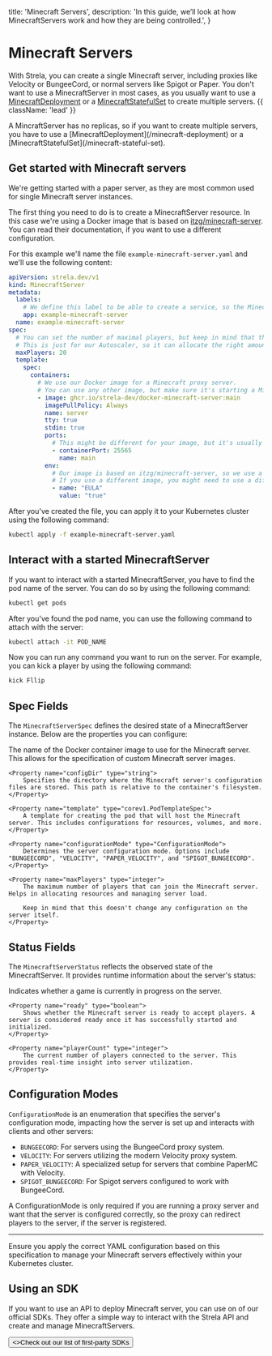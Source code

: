 
  title: 'Minecraft Servers',
  description:
    'In this guide, we’ll look at how MinecraftServers work and how they are being controlled.',
}

# Minecraft Servers

With Strela, you can create a single Minecraft server, including proxies like Velocity or BungeeCord, or normal servers like Spigot or Paper. You don't want to use a MinecraftServer in most cases, as you usually want to use a [MinecraftDeployment](/minecraft-deployment) or a [MinecraftStatefulSet](/minecraft-stateful-set) to create multiple servers. {{ className: 'lead' }}

<Note>
    A MincraftServer has no replicas, so if you want to create multiple servers, you have to use a [MinecraftDeployment](/minecraft-deployment) or a [MinecraftStatefulSet](/minecraft-stateful-set).
</Note>

## Get started with Minecraft servers

We're getting started with a paper server, as they are most common used for single Minecraft server instances.

The first thing you need to do is to create a MinecraftServer resource. In this case we're using a Docker image that is based on [itzg/minecraft-server](https://hub.docker.com/r/itzg/minecraft-server). You can read their documentation, if you want to use a different configuration.

For this example we'll name the file `example-minecraft-server.yaml` and we'll use the following content:

```yaml {{ title: 'example-minecraft-server.yaml' }}
apiVersion: strela.dev/v1
kind: MinecraftServer
metadata:
  labels:
    # We define this label to be able to create a service, so the Minecraft server can be accessed from the server list.
    app: example-minecraft-server
  name: example-minecraft-server
spec:
  # You can set the number of maximal players, but keep in mind that this doesn't change any configuration on the server itself.
  # This is just for our Autoscaler, so it can allocate the right amount of resources.
  maxPlayers: 20
  template:
    spec:
      containers:
        # We use our Docker image for a Minecraft proxy server.
        # You can use any other image, but make sure it's starting a Minecraft server.
        - image: ghcr.io/strela-dev/docker-minecraft-server:main
          imagePullPolicy: Always
          name: server
          tty: true
          stdin: true
          ports:
            # This might be different for your image, but it's usually 25565 for Minecraft servers.
            - containerPort: 25565
              name: main
          env:
            # Our image is based on itzg/minecraft-server, so we use a variable to start a velocity server.
            # If you use a different image, you might need to use a different variable.
            - name: "EULA"
              value: "true"
```

After you've created the file, you can apply it to your Kubernetes cluster using the following command:

```bash
kubectl apply -f example-minecraft-server.yaml
```

## Interact with a started MinecraftServer

If you want to interact with a started MinecraftServer, you have to find the pod name of the server. You can do so by using the following command:

```bash
kubectl get pods
```

After you've found the pod name, you can use the following command to attach with the server:

```bash
kubectl attach -it POD_NAME
```

Now you can run any command you want to run on the server. For example, you can kick a player by using the following command:

```bash
kick Fllip
```

## Spec Fields

The `MinecraftServerSpec` defines the desired state of a MinecraftServer instance. Below are the properties you can configure:

<Properties>
    <Property name="container" type="string">
        The name of the Docker container image to use for the Minecraft server. This allows for the specification of custom Minecraft server images.
    </Property>

    <Property name="configDir" type="string">
        Specifies the directory where the Minecraft server's configuration files are stored. This path is relative to the container's filesystem.
    </Property>

    <Property name="template" type="corev1.PodTemplateSpec">
        A template for creating the pod that will host the Minecraft server. This includes configurations for resources, volumes, and more.
    </Property>

    <Property name="configurationMode" type="ConfigurationMode">
        Determines the server configuration mode. Options include "BUNGEECORD", "VELOCITY", "PAPER_VELOCITY", and "SPIGOT_BUNGEECORD".
    </Property>

    <Property name="maxPlayers" type="integer">
        The maximum number of players that can join the Minecraft server. Helps in allocating resources and managing server load.

        Keep in mind that this doesn't change any configuration on the server itself.
    </Property>
</Properties>

## Status Fields

The `MinecraftServerStatus` reflects the observed state of the MinecraftServer. It provides runtime information about the server's status:

<Properties>
    <Property name="ingame" type="boolean">
        Indicates whether a game is currently in progress on the server.
    </Property>

    <Property name="ready" type="boolean">
        Shows whether the Minecraft server is ready to accept players. A server is considered ready once it has successfully started and initialized.
    </Property>

    <Property name="playerCount" type="integer">
        The current number of players connected to the server. This provides real-time insight into server utilization.
    </Property>
</Properties>

## Configuration Modes

`ConfigurationMode` is an enumeration that specifies the server's configuration mode, impacting how the server is set up and interacts with clients and other servers:

- `BUNGEECORD`: For servers using the BungeeCord proxy system.
- `VELOCITY`: For servers utilizing the modern Velocity proxy system.
- `PAPER_VELOCITY`: A specialized setup for servers that combine PaperMC with Velocity.
- `SPIGOT_BUNGEECORD`: For Spigot servers configured to work with BungeeCord.

<Note>
    A ConfigurationMode is only required if you are running a proxy server and want that the server is configured correctly, so the proxy can redirect players to the server, if the server is registered.
</Note>

---

Ensure you apply the correct YAML configuration based on this specification to manage your Minecraft servers effectively within your Kubernetes cluster.

## Using an SDK

If you want to use an API to deploy Minecraft server, you can use on of our official SDKs. They offer a simple way to interact with the Strela API and create and manage MinecraftServers.

<div className="not-prose">
    <Button href="/sdk" variant="text" arrow="right">
        <>Check out our list of first-party SDKs</>
    </Button>
</div>
